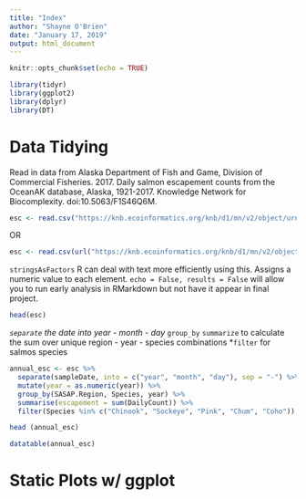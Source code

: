 ```yaml
---
title: "Index"
author: "Shayne O'Brien"
date: "January 17, 2019"
output: html_document
---
```


```r
knitr::opts_chunk$set(echo = TRUE)
```

```r
library(tidyr)
library(ggplot2)
library(dplyr)
library(DT)

```
# Data Tidying
Read in data from Alaska Department of Fish and Game, Division of Commercial Fisheries. 2017. Daily salmon escapement counts from the OceanAK database, Alaska, 1921-2017. Knowledge Network for Biocomplexity. doi:10.5063/F1S46Q6M.
```r
esc <- read.csv("https://knb.ecoinformatics.org/knb/d1/mn/v2/object/urn%3Auuid%3Af119a05b-bbe7-4aea-93c6-85434dcb1c5e", stringsAsFactors = FALSE)
```
OR

```r
esc <- read.csv(url("https://knb.ecoinformatics.org/knb/d1/mn/v2/object/urn%3Auuid%3Af119a05b-bbe7-4aea-93c6-85434dcb1c5e", method = "libcurl"),  stringsAsFactors = FALSE)
```
`stringsAsFactors` R can deal with text more efficiently using this. Assigns a numeric value to each element.
`echo = False, results = False` will allow you to run early analysis in RMarkdown but not have it appear in final project.

```r
head(esc)
```
*`separate` the date into year - month - day
*`group_by` `summarize` to calculate the sum over unique region - year - species combinations
*`filter` for salmos species
```r
annual_esc <- esc %>% 
  separate(sampleDate, into = c("year", "month", "day"), sep = "-") %>% 
  mutate(year = as.numeric(year)) %>% 
  group_by(SASAP.Region, Species, year) %>% 
  summarise(escapement = sum(DailyCount)) %>% 
  filter(Species %in% c("Chinook", "Sockeye", "Pink", "Chum", "Coho"))

head (annual_esc)
```

```r
datatable(annual_esc)
```

# Static Plots w/ ggplot
